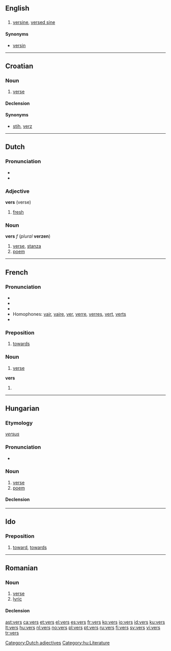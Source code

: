 {{also|verš}}
==English==

==={{abbreviation}}===
{{infl|en|abbreviation}}

# {{trigonometry}} [[versine]], [[versed sine]]

====Synonyms====
* [[versin]]

----

==Croatian==

===Noun===
{{hr-noun|g=m|versi}}

# {{archaic|lang=hr}} [[verse]]

====Declension====
{{hr-decl-dan}}

====Synonyms====
* [[stih]], [[verz]]

----

==Dutch==

===Pronunciation===
* {{IPA|/vers/|lang=nl}}
* {{audio|Nl-vers.ogg|audio}}

===Adjective===
'''vers''' (verse)

# [[fresh]]

===Noun===
'''vers''' ''f'' (''plural'' '''verzen''')

# [[verse]], [[stanza]]
# [[poem]]

[[Category:Dutch adjectives]]

----

==French==

===Pronunciation===
* {{audio|Fr-vers.ogg|audio}}
* {{IPA | /vɛːʁ/}}
* {{SAMPA | /vE:R/}}
* Homophones: [[vair]], [[vaire]], [[ver]], [[verre]], [[verres]], [[vert]], [[verts]]
* {{rhymes|εːʀ|lang=fr}}

===Preposition===
{{infl|fr|preposition}}

# [[towards]]

===Noun===
{{fr-noun|m| plural=vers}}

# [[verse]]

'''vers''' {{m|p}}

# {{plural of | ver#French | ver|lang=French}}

----

==Hungarian==

===Etymology===
{{etyl|la|hu}} ''[[versus]]''

===Pronunciation===
* {{IPA|/ˈvɛrʃ/|lang=hu}}

===Noun===
{{hu-noun|ek}}

# [[verse]]
# [[poem]]

====Declension====
{{hu-decl-ek|ver|s|et}}{{hu-pos-etek|vers||ei}}

[[Category:hu:Literature]]

----

==Ido==
===Preposition===
{{io-prep}}
# [[toward]], [[towards]]

----

==Romanian==

===Noun===
{{ro-noun|n|versuri}}

# [[verse]]
# [[lyric]]

====Declension====
{{ro-noun-n-uri}}

[[ast:vers]]
[[ca:vers]]
[[et:vers]]
[[el:vers]]
[[es:vers]]
[[fr:vers]]
[[ko:vers]]
[[io:vers]]
[[id:vers]]
[[ku:vers]]
[[lt:vers]]
[[hu:vers]]
[[nl:vers]]
[[no:vers]]
[[pl:vers]]
[[pt:vers]]
[[ru:vers]]
[[fi:vers]]
[[sv:vers]]
[[vi:vers]]
[[tr:vers]]